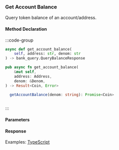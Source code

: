 ### Get Account Balance

Query token balance of an account/address.

#### Method Declaration

:::code-group

```python [Python]
async def get_account_balance(
    self, address: str, denom: str
) -> bank_query.QueryBalanceResponse
```

```rust [Rust]
pub async fn get_account_balance(
    &mut self,
    address: Address,
    denom: &Denom,
) -> Result<Coin, Error>
```

```typescript
  getAccountBalance(denom: string): Promise<Coin>
```

```url [API]
```

:::

#### Parameters

#### Response

Examples: [TypeScript]

[TypeScript]: https://github.com/dydxprotocol/v4-clients/blob/3e8c7e1b960291b7ef273962d374d9934a5c4d33/v4-client-js/examples/noble_example.ts#L93
